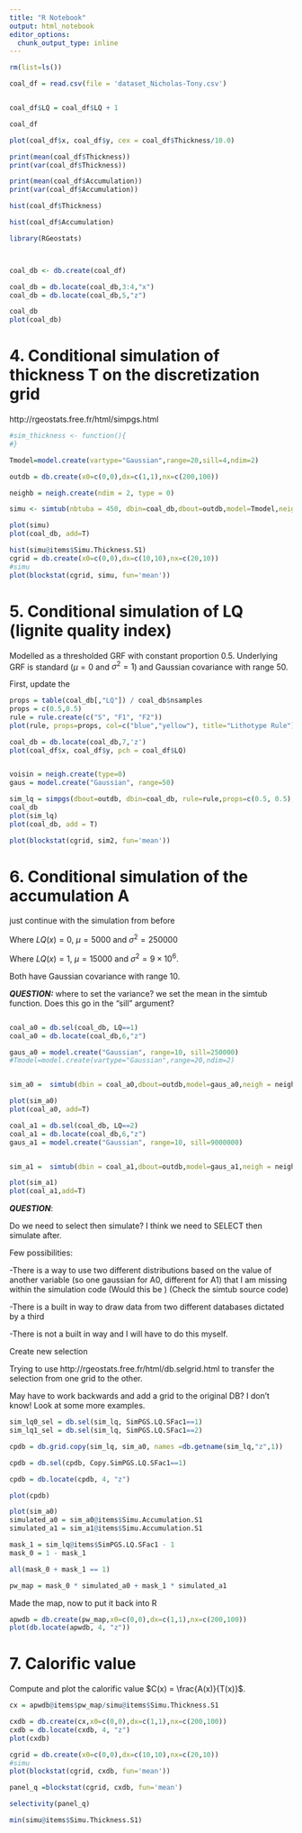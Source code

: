 ```yaml
---
title: "R Notebook"
output: html_notebook
editor_options: 
  chunk_output_type: inline
---
```




```r
rm(list=ls())

coal_df = read.csv(file = 'dataset_Nicholas-Tony.csv')


coal_df$LQ = coal_df$LQ + 1

coal_df
```
```r
plot(coal_df$x, coal_df$y, cex = coal_df$Thickness/10.0)
```
```r
print(mean(coal_df$Thickness))
print(var(coal_df$Thickness))
```
```r
print(mean(coal_df$Accumulation))
print(var(coal_df$Accumulation))
```



```r
hist(coal_df$Thickness)
```
```r
hist(coal_df$Accumulation)
```

```r
library(RGeostats)



coal_db <- db.create(coal_df)

coal_db = db.locate(coal_db,3:4,"x")
coal_db = db.locate(coal_db,5,"z")

coal_db
plot(coal_db)
```

# 4. Conditional simulation of thickness T on the discretization grid

http://rgeostats.free.fr/html/simpgs.html

```r

#sim_thickness <- function(){
#}

Tmodel=model.create(vartype="Gaussian",range=20,sill=4,ndim=2)

outdb = db.create(x0=c(0,0),dx=c(1,1),nx=c(200,100))

neighb = neigh.create(ndim = 2, type = 0)

simu <- simtub(nbtuba = 450, dbin=coal_db,dbout=outdb,model=Tmodel,neigh = neighb,mean = c(10))

plot(simu)
plot(coal_db, add=T)
```
```r
hist(simu@items$Simu.Thickness.S1)
cgrid = db.create(x0=c(0,0),dx=c(10,10),nx=c(20,10))
#simu
plot(blockstat(cgrid, simu, fun='mean'))
```

# 5. Conditional simulation of LQ (lignite quality index)

Modelled as a thresholded GRF with constant proportion 0.5. 
Underlying GRF is standard ($\mu = 0$ and $\sigma^{2} = 1$) and Gaussian covariance with range 50. 

First, update the 

```r

props = table(coal_db[,"LQ"]) / coal_db$nsamples
props = c(0.5,0.5)
rule = rule.create(c("S", "F1", "F2"))
plot(rule, props=props, col=c("blue","yellow"), title="Lithotype Rule")
```

```r

coal_db = db.locate(coal_db,7,'z')
plot(coal_df$x, coal_df$y, pch = coal_df$LQ)


voisin = neigh.create(type=0)
gaus = model.create("Gaussian", range=50)

sim_lq = simpgs(dbout=outdb, dbin=coal_db, rule=rule,props=c(0.5, 0.5), model1=gaus, neigh = voisin)
coal_db
plot(sim_lq)
plot(coal_db, add = T)
```
```r
plot(blockstat(cgrid, sim2, fun='mean'))
```



# 6. Conditional simulation of the accumulation A 

just continue with the simulation from before

Where $LQ(x) = 0$,  $\mu = 5000$ and $\sigma^{2} = 250000$

Where $LQ(x) = 1$, $\mu = 15000$ and $\sigma^{2} = 9\times10^6$.

Both have Gaussian covariance with range 10. 

***QUESTION:*** where to set the variance? we set the mean in the simtub function. 
Does this go in the "sill" argument?
```r

```

```r
coal_a0 = db.sel(coal_db, LQ==1)
coal_a0 = db.locate(coal_db,6,"z")

gaus_a0 = model.create("Gaussian", range=10, sill=250000)
#Tmodel=model.create(vartype="Gaussian",range=20,ndim=2)


sim_a0 =  simtub(dbin = coal_a0,dbout=outdb,model=gaus_a0,neigh = neighb,mean=5000)

plot(sim_a0)
plot(coal_a0, add=T)
```
```r
coal_a1 = db.sel(coal_db, LQ==2)
coal_a1 = db.locate(coal_db,6,"z")
gaus_a1 = model.create("Gaussian", range=10, sill=9000000)


sim_a1 =  simtub(dbin = coal_a1,dbout=outdb,model=gaus_a1,neigh = neighb,mean=15000)

plot(sim_a1)
plot(coal_a1,add=T)
```
***QUESTION***: 

Do we need to select then simulate? I think we need to SELECT then simulate after. 

Few possibilities:

-There is a way to use two different distributions based on the value of another variable (so one gaussian for A0, different for A1) that I am missing within the simulation code (Would this be )
(Check the simtub source code)

-There is a built in way to draw data from two different databases dictated by a third

-There is not a built in way and I will have to do this myself. 


Create new selection


Trying to use http://rgeostats.free.fr/html/db.selgrid.html to transfer the selection from one grid to the other. 

May have to work backwards and add a grid to the original DB? I don't know! Look at some more examples.

```r
sim_lq0_sel = db.sel(sim_lq, SimPGS.LQ.SFac1==1)
sim_lq1_sel = db.sel(sim_lq, SimPGS.LQ.SFac1==2)

```

```r
cpdb = db.grid.copy(sim_lq, sim_a0, names =db.getname(sim_lq,"z",1))

cpdb = db.sel(cpdb, Copy.SimPGS.LQ.SFac1==1)

cpdb = db.locate(cpdb, 4, "z")

plot(cpdb)
```
```r
plot(sim_a0)
simulated_a0 = sim_a0@items$Simu.Accumulation.S1
simulated_a1 = sim_a1@items$Simu.Accumulation.S1

mask_1 = sim_lq@items$SimPGS.LQ.SFac1 - 1
mask_0 = 1 - mask_1

all(mask_0 + mask_1 == 1)

pw_map = mask_0 * simulated_a0 + mask_1 * simulated_a1
```

Made the map, now to put it back into R

```r
apwdb = db.create(pw_map,x0=c(0,0),dx=c(1,1),nx=c(200,100))
plot(db.locate(apwdb, 4, "z"))
```

# 7. Calorific value

Compute and plot the calorific value $C(x) = \frac{A(x)}{T(x)}$.

```r

cx = apwdb@items$pw_map/simu@items$Simu.Thickness.S1

cxdb = db.create(cx,x0=c(0,0),dx=c(1,1),nx=c(200,100))
cxdb = db.locate(cxdb, 4, "z")
plot(cxdb)

```
```r
cgrid = db.create(x0=c(0,0),dx=c(10,10),nx=c(20,10))
#simu
plot(blockstat(cgrid, cxdb, fun='mean'))

panel_q =blockstat(cgrid, cxdb, fun='mean')
```
```r
selectivity(panel_q)
```

```r
min(simu@items$Simu.Thickness.S1)
```

